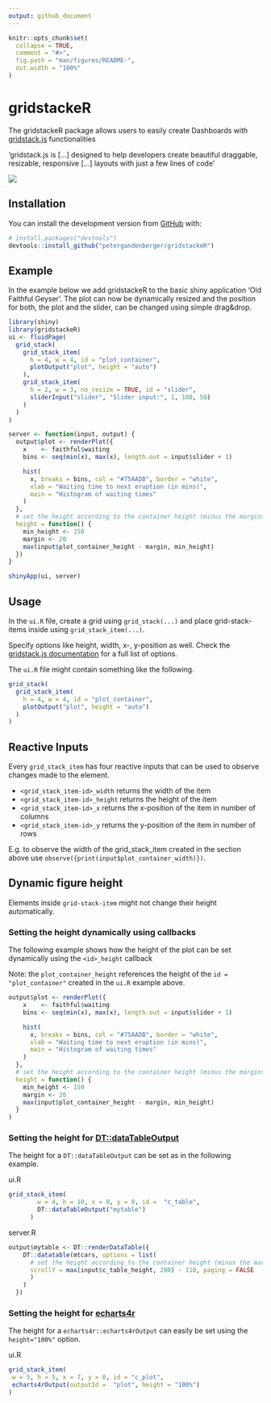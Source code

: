 ```yaml
---
output: github_document
---
```



<!-- README.md is generated from README.Rmd. Please edit that file -->


```r
knitr::opts_chunk$set(
  collapse = TRUE,
  comment = "#>",
  fig.path = "man/figures/README-",
  out.width = "100%"
)
```

# gridstackeR
The gridstackeR package allows users to easily create Dashboards with [gridstack.js](https://gridstackjs.com/) functionalities 

'gridstack.js is [...] designed to help developers create beautiful draggable, resizable, responsive [...] layouts with just a few lines of code'

<img src='man/figures/healthdown_example.gif'/>

## Installation
You can install the development version from [GitHub](https://github.com/) with:

``` r
# install.packages("devtools")
devtools::install_github("petergandenberger/gridstackeR")
```

## Example

In the example below we add gridstackeR to the basic shiny application 'Old Faithful Geyser'.
The plot can now be dynamically resized and the position for both, the plot and the slider, can be changed using simple drag&drop.

```r
library(shiny)
library(gridstackeR)
ui <- fluidPage(
  grid_stack(
    grid_stack_item(
      h = 4, w = 4, id = "plot_container",
      plotOutput("plot", height = "auto")
    ),
    grid_stack_item(
      h = 2, w = 3, no_resize = TRUE, id = "slider",
      sliderInput("slider", "Slider input:", 1, 100, 50)
    )
  )
)

server <- function(input, output) {
  output$plot <- renderPlot({
    x    <- faithful$waiting
    bins <- seq(min(x), max(x), length.out = input$slider + 1)

    hist(
      x, breaks = bins, col = "#75AADB", border = "white", 
      xlab = "Waiting time to next eruption (in mins)", 
      main = "Histogram of waiting times"
    )
  },
  # set the height according to the container height (minus the margins)
  height = function() {
    min_height <- 150
    margin <- 20
    max(input$plot_container_height - margin, min_height)
  })
}

shinyApp(ui, server)
```

## Usage

In the ```ui.R``` file, create a grid using ```grid_stack(...)``` and place grid-stack-items inside using ```grid_stack_item(...)```.

Specify options like height, width, x-, y-position as well. Check the [gridstack.js documentation](https://github.com/gridstack/gridstack.js/tree/master/doc#item-options) for a full list of options.

The ```ui.R``` file might contain something like the following.
```r
grid_stack(
  grid_stack_item(
    h = 4, w = 4, id = "plot_container",
    plotOutput("plot", height = "auto")
  )
)
```

## Reactive Inputs

Every ```grid_stack_item``` has four reactive inputs that can be used to observe changes made to the element. 

- ```<grid_stack_item-id>_width``` returns the width of the item
- ```<grid_stack_item-id>_height``` returns the height of the item
- ```<grid_stack_item-id>_x``` returns the x-position of the item in number of columns
- ```<grid_stack_item-id>_y``` returns the y-position of the item in number of rows

E.g. to observe the width of the grid_stack_item created in the section above use ```observe({print(input$plot_container_width)})```.

## Dynamic figure height

Elements inside ```grid-stack-item``` might not change their height automatically.

### Setting the height dynamically using callbacks
The following example shows how the height of the plot can be set dynamically using the ```<id>_height``` callback

Note: the ```plot_container_height``` references the height of the ```id = "plot_container"``` created in the ```ui.R``` example above.


```r
output$plot <- renderPlot({
    x    <- faithful$waiting
    bins <- seq(min(x), max(x), length.out = input$slider + 1)

    hist(
      x, breaks = bins, col = "#75AADB", border = "white", 
      xlab = "Waiting time to next eruption (in mins)", 
      main = "Histogram of waiting times"
    )
  },
  # set the height according to the container height (minus the margins)
  height = function() {
    min_height <- 150
    margin <- 20
    max(input$plot_container_height - margin, min_height)
  }
)
```



### Setting the height for [DT::dataTableOutput](https://rstudio.github.io/DT/)
The height for a ```DT::dataTableOutput``` can be set as in the following example.

ui.R
``` r
grid_stack_item(
        w = 4, h = 10, x = 0, y = 0, id =  "c_table",
        DT::dataTableOutput("mytable")
      )
``` 

server.R
``` r
output$mytable <- DT::renderDataTable({
    DT::datatable(mtcars, options = list(
      # set the height according to the container height (minus the margins)
      scrollY = max(input$c_table_height, 200) - 110, paging = FALSE
      )
    )
  })
```

### Setting the height for [echarts4r](https://github.com/JohnCoene/echarts4r)
The height for a ```echarts4r::echarts4rOutput``` can easily be set using the ```height="100%"``` option.

ui.R
``` r
grid_stack_item(
 w = 5, h = 5, x = 7, y = 0, id = "c_plot",
 echarts4rOutput(outputId =  "plot", height = "100%")
)
``` 





